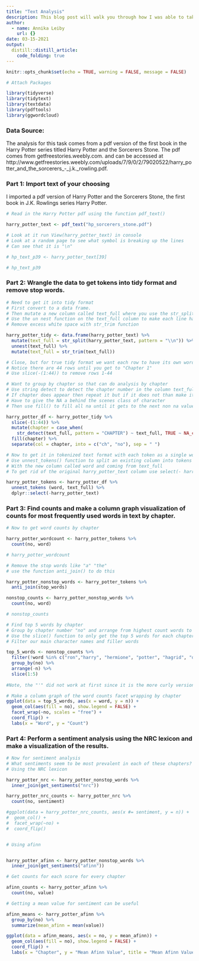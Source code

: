 ```yaml
---
title: "Text Analysis"
description: This blog post will walk you through how I was able to take a pdf version of Harry Potter and the Sorcerers Stone and plot the top five words per chapter and perform a sentiment analysis.
author:
  - name: Annika Leiby
    url: {}
date: 03-15-2021
output:
  distill::distill_article:
    code_folding: true
---
```


```r
knitr::opts_chunk$set(echo = TRUE, warning = FALSE, message = FALSE)
```

```r
# Attach Packages 

library(tidyverse)
library(tidytext)
library(textdata)
library(pdftools)
library(ggwordcloud)
```


### Data Source:

The analysis for this task comes from a pdf version of the first book in the Harry Potter series titled Harry Potter and the Sorcerers Stone. The pdf comes from getfreestories.weebly.com. and can be accessed at http://www.getfreestories.weebly.com/uploads/7/9/0/2/79020522/harry_potter_and_the_sorcerers_-_j.k._rowling.pdf. 


### Part 1: Import text of your choosing 

I imported a pdf version of Harry Potter and the Sorcerers Stone, the first book in J.K. Rowlings series Harry Potter. 

```r
# Read in the Harry Potter pdf using the function pdf_text()

harry_potter_text <- pdf_text("hp_sorcerers_stone.pdf")

# Look at it run View(harry_potter_text) in console
# Look at a random page to see what symbol is breaking up the lines 
# Can see that it is "\n"

# hp_text_p39 <- harry_potter_text[39]

# hp_text_p39
```

### Part 2: Wrangle the data to get tokens into tidy format and remove stop words. 

```r
# Need to get it into tidy format 
# First convert to a data frame.
# Then mutate a new column called text_full where you use the str_split function on column harry_potter_text to split at the pattern "\n" have to put an extra "\" in front
# Use the un nest function on the text_full column to make each line have its own row 
# Remove excess white space with str_trim function

harry_potter_tidy <- data.frame(harry_potter_text) %>%
  mutate(text_full = str_split(harry_potter_text, pattern = "\\n")) %>%
  unnest(text_full) %>%
  mutate(text_full = str_trim(text_full))


```

```r
# Close, but for true tidy format we want each row to have its own word
# Notice there are 44 rows until you get to "Chapter 1"
# Use slice(-(1:44)) to remove rows 1-44

# Want to group by chapter so that can do analysis by chapter 
# Use string detect to detect the chapter number in the column text_full 
# If chapter does appear then repeat it but if it does not than make it an n/a
# Have to give the NA a behind the scenes class of character 
# Then use fill() to fill all na until it gets to the next non na value

harry_potter_df <- harry_potter_tidy %>%
  slice(-(1:44)) %>%
  mutate(chapter = case_when(
    str_detect(text_full, pattern = "CHAPTER") ~ text_full, TRUE ~ NA_character_)) %>%
  fill(chapter) %>%
  separate(col = chapter, into = c("ch", "no"), sep = " ")

```

```r
# Now to get it in tokenized text format with each token as a single word
# Use unnest_tokens() function to split an existing column into tokens
# With the new column called word and coming from text_full
# To get rid of the original harry_potter_text column use select(- harry_potter_text)

harry_potter_tokens <- harry_potter_df %>%
  unnest_tokens (word, text_full) %>%
  dplyr::select(-harry_potter_text)

```


### Part 3: Find counts and make a column graph visualization of counts for most frequently used words in text by chapter. 

```r
# Now to get word counts by chapter

harry_potter_wordcount <- harry_potter_tokens %>%
  count(no, word)

# harry_potter_wordcount

# Remove the stop words like "a" "the"
# use the function anti_join() to do this 

harry_potter_nonstop_words <- harry_potter_tokens %>%
  anti_join(stop_words) 

nonstop_counts <- harry_potter_nonstop_words %>%
  count(no, word)

# nonstop_counts

```


```r
# Find top 5 words by chapter 
# Group by chapter number "no" and arrange from highest count words to lowest count words using arrange() function
# Use the slice() function to only get the top 5 words for each chapter
# Filter our main character names and filler words

top_5_words <- nonstop_counts %>%
  filter(!word %in% c("ron","harry", "hermione", "potter", "hagrid", "didn’t", "ver", "veh", "ter", "it’s", "he’s", "professor", "he’d", "vernon", "petunia", "couldn’t", "i’ve", "don’t", "i’m", "yer", "yeh", "snape", "ronan", "don", "boy", "dumbledore", "dudley", "mcgonagall", "looked", "harry’s", "dursleys", "people", "can’t", "told")) %>% 
  group_by(no) %>%
  arrange(-n) %>%
  slice(1:5)
  
#Note, the "'" did not work at first since it is the more curly version one in the text so I copied and pasted the "’" from the data frame itself. 

# Make a column graph of the word counts facet wrapping by chapter 
ggplot(data = top_5_words, aes(x = word, y = n)) +
  geom_col(aes(fill = no), show.legend = FALSE) +
  facet_wrap(~no, scales = "free") +
  coord_flip() +
  labs(x = "Word", y = "Count")

```


### Part 4: Perform a sentiment analysis using the NRC lexicon and make a visualization of the results.

```r
# Now for sentiment analysis
# What sentiments seem to be most prevalent in each of these chapters?
# Using the NRC lexicon 

harry_potter_nrc <- harry_potter_nonstop_words %>%
  inner_join(get_sentiments("nrc"))

harry_potter_nrc_counts <- harry_potter_nrc %>%
  count(no, sentiment) 

#ggplot(data = harry_potter_nrc_counts, aes(x #= sentiment, y = n)) +
#  geom_col() +
#  facet_wrap(~no) +
#  coord_flip()


# Using afinn 


harry_potter_afinn <- harry_potter_nonstop_words %>%
  inner_join(get_sentiments("afinn"))

# Get counts for each score for every chapter 

afinn_counts <- harry_potter_afinn %>%
  count(no, value)

# Getting a mean value for sentiment can be useful 

afinn_means <- harry_potter_afinn %>%
  group_by(no) %>%
  summarize(mean_afinn = mean(value))

ggplot(data = afinn_means, aes(x = no, y = mean_afinn)) +
  geom_col(aes(fill = no), show.legend = FALSE) +
  coord_flip() +
  labs(x = "Chapter", y = "Mean Afinn Value", title = "Mean Afinn Values by Chapter for Harry Potter and Sorcerers Stone")
```

